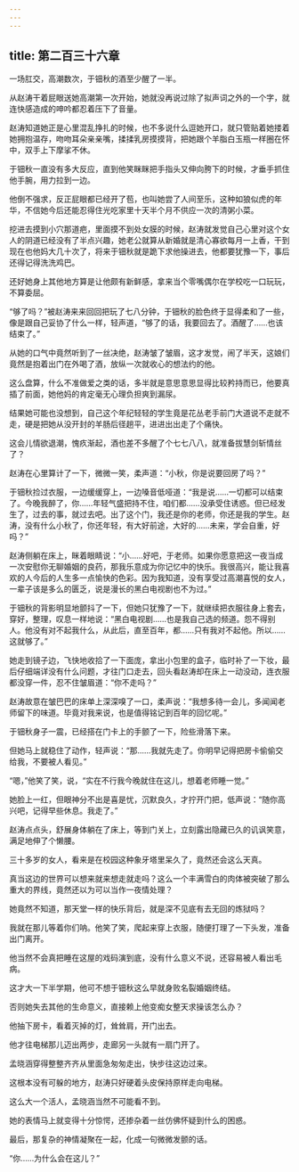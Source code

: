 ```yaml
---
---
---
```

title: 第二百三十六章
---




一场肛交，高潮数次，于钿秋的酒至少醒了一半。

从赵涛干着屁眼送她高潮第一次开始，她就没再说过除了拟声词之外的一个字，就连快感造成的呻吟都忍着压下了音量。

赵涛知道她正是心里混乱挣扎的时候，也不多说什么逗她开口，就只管贴着她搂着她拥抱温存，吻吻耳朵亲亲嘴，揉揉乳房摸摸背，把她跟个羊脂白玉瓶一样圈在怀中，双手上下摩挲不休。

于钿秋一直没有多大反应，直到他笑眯眯把手指头又伸向胯下的时候，才垂手抓住他手腕，用力拉到一边。

他倒不强求，反正屁眼都已经开了苞，也叫她尝了人间至乐，这种如狼似虎的年华，不信她今后还能忍得住光吃家里十天半个月不供应一次的清粥小菜。

挖进去摸到小穴那道疤，里面摸不到处女膜的时候，赵涛就发觉自己心里对这个女人的阴道已经没有了半点兴趣，她老公就算从新婚就是清心寡欲每月一上香，干到现在也他妈大几十次了，将来于钿秋就是跪下求他操进去，他都要犹豫一下，事后还得记得洗洗鸡巴。

还好她身上其他地方算是让他颇有新鲜感，拿来当个零嘴偶尔在学校吃一口玩玩，不算委屈。

“够了吗？”被赵涛来来回回把玩了七八分钟，于钿秋的脸色终于显得柔和了一些，像是跟自己妥协了什么一样，轻声道，“够了的话，我要回去了。酒醒了……也该结束了。”

从她的口气中竟然听到了一丝决绝，赵涛皱了皱眉，这才发觉，闹了半天，这娘们竟然是抱着出门在外喝了酒，放纵一次就收心的想法约的他。

这么盘算，什么不准做爱之类的话，多半就是意思意思显得比较矜持而已，他要真插了前面，她他妈的肯定毫无心理负担爽到漏尿。

结果她可能也没想到，自己这个年纪轻轻的学生竟是花丛老手前门大道说不走就不走，硬是把她从没开封的羊肠后径趟平，进进出出走了个痛快。

这会儿情欲退潮，愧疚渐起，酒也差不多醒了个七七八八，就准备拔慧剑斩情丝了？

赵涛在心里算计了一下，微微一笑，柔声道：“小秋，你是说要回房了吗？”

于钿秋捡过衣服，一边缓缓穿上，一边嗓音低哑道：“我是说……一切都可以结束了。今晚我醉了，你……年轻气盛把持不住，咱们都……没承受住诱惑。但已经发生了，过去的事，就过去吧。出了这个门，我还是你的老师，你还是我的学生。赵涛，没有什么小秋了，你还年轻，有大好前途，大好的……未来，学会自重，好吗？”

赵涛侧躺在床上，眯着眼睛说：“小……好吧，于老师。如果你愿意把这一夜当成一次安慰你无聊婚姻的良药，那我乐意成为你记忆中的快乐。我很高兴，能让我喜欢的人今后的人生多一点愉快的色彩。因为我知道，没有享受过高潮喜悦的女人，一辈子该是多么的匮乏，说是漫长的黑白电视剧也不为过。”

于钿秋的背影明显地颤抖了一下，但她只犹豫了一下，就继续把衣服往身上套去，穿好，整理，叹息一样地说：“黑白电视剧……也是我自己选的频道。怨不得别人。他没有对不起我什么，从此后，直至百年，都……只有我对不起他。所以……这就够了。”

她走到镜子边，飞快地收拾了一下面庞，拿出小包里的盒子，临时补了一下妆，最后仔细端详没有什么问题，才往门口走去，回头看赵涛却在床上一动没动，连衣服都没穿一件，忍不住皱眉道：“你不走吗？”

赵涛故意在皱巴巴的床单上深深嗅了一口，柔声说：“我想多待一会儿，多闻闻老师留下的味道。毕竟对我来说，也是值得铭记到百年的回忆呢。”

于钿秋身子一震，已经搭在门卡上的手颤了一下，险些滑落下来。

但她马上就稳住了动作，轻声说：“那……我就先走了。你明早记得把房卡偷偷交给我，不要被人看见。”

“嗯，”他笑了笑，说，“实在不行我今晚就住在这儿，想着老师睡一觉。”

她脸上一红，但眼神分不出是喜是忧，沉默良久，才拧开门把，低声说：“随你高兴吧，记得早些休息。我走了。”

赵涛点点头，舒展身体躺在了床上，等到门关上，立刻露出隐藏已久的讥讽笑意，满足地伸了个懒腰。

三十多岁的女人，看来是在校园这种象牙塔里呆久了，竟然还会这么天真。

真当这边的世界可以想来就来想走就走吗？这么一个丰满雪白的肉体被突破了那么重大的界线，竟然还以为可以当作一夜情处理？

她竟然不知道，那天堂一样的快乐背后，就是深不见底有去无回的炼狱吗？

我就在那儿等着你们呐。他笑了笑，爬起来穿上衣服，随便打理了一下头发，准备出门离开。

他当然不会真把睡在这屋的戏码演到底，没有什么意义不说，还容易被人看出毛病。

这才大一下半学期，他可不想于钿秋这么早就身败名裂婚姻终结。

否则她失去其他的生命意义，直接赖上他变痴女整天求操该怎么办？

他抽下房卡，看着灭掉的灯，耸耸肩，开门出去。

他才往电梯那儿迈出两步，走廊另一头就有一扇门开了。

孟晓涵穿得整整齐齐从里面急匆匆走出，快步往这边过来。

这根本没有可躲的地方，赵涛只好硬着头皮保持原样走向电梯。

这么大一个活人，孟晓涵当然不可能看不到。

她的表情马上就变得十分惊愕，还掺杂着一丝仿佛怀疑到什么的困惑。

最后，那复杂的神情凝聚在一起，化成一句微微发颤的话。

“你……为什么会在这儿？”